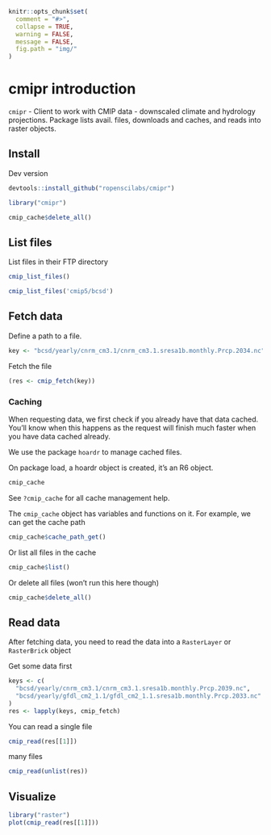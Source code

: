 <!--
%\VignetteEngine{knitr::knitr}
%\VignetteIndexEntry{cmipr introduction}
%\VignetteEncoding{UTF-8}
-->

```r
knitr::opts_chunk$set(
  comment = "#>",
  collapse = TRUE,
  warning = FALSE,
  message = FALSE,
  fig.path = "img/"
)
```

cmipr introduction
==================

`cmipr` - Client to work with CMIP data - downscaled climate and hydrology 
projections. Package lists avail. files, downloads and caches, and reads 
into raster objects. 

## Install

Dev version

```r
devtools::install_github("ropenscilabs/cmipr")
```

```r
library("cmipr")
```

```r
cmip_cache$delete_all()
```

## List files

List files in their FTP directory

```r
cmip_list_files()
```

```r
cmip_list_files('cmip5/bcsd')
```

## Fetch data

Define a path to a file.

```r
key <- "bcsd/yearly/cnrm_cm3.1/cnrm_cm3.1.sresa1b.monthly.Prcp.2034.nc"
```

Fetch the file

```r
(res <- cmip_fetch(key))
```

### Caching

When requesting data, we first check if you already have that data cached.
You'll know when this happens as the request will finish much faster when
you have data cached already.

We use the package `hoardr` to manage cached files.

On package load, a hoardr object is created, it's an R6 object.

```r
cmip_cache
```

See `?cmip_cache` for all cache management help.

The `cmip_cache` object has variables and functions on it. For example, 
we can get the cache path

```r
cmip_cache$cache_path_get()
```

Or list all files in the cache

```r
cmip_cache$list()
```

Or delete all files (won't run this here though)

```r
cmip_cache$delete_all()
```


## Read data

After fetching data, you need to read the data into a `RasterLayer` or
`RasterBrick` object

Get some data first

```r
keys <- c(
  "bcsd/yearly/cnrm_cm3.1/cnrm_cm3.1.sresa1b.monthly.Prcp.2039.nc",
  "bcsd/yearly/gfdl_cm2_1.1/gfdl_cm2_1.1.sresa1b.monthly.Prcp.2033.nc"
)
res <- lapply(keys, cmip_fetch)
```

You can read a single file

```r
cmip_read(res[[1]])
```

many files

```r
cmip_read(unlist(res))
```

## Visualize

```r
library("raster")
plot(cmip_read(res[[1]]))
```
